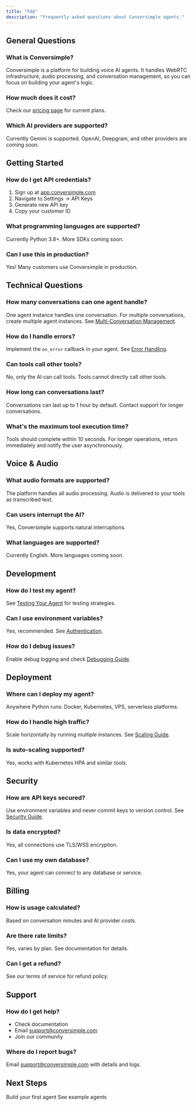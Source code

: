 ```yaml
---
title: "FAQ"
description: "Frequently asked questions about Conversimple agents."
---
```


## General Questions

### What is Conversimple?

Conversimple is a platform for building voice AI agents. It handles WebRTC infrastructure, audio processing, and conversation management, so you can focus on building your agent's logic.

### How much does it cost?

Check our [pricing page](https://conversimple.com/pricing) for current plans.

### Which AI providers are supported?

Currently Gemini is supported. OpenAI, Deepgram, and other providers are coming soon.

## Getting Started

### How do I get API credentials?

1. Sign up at [app.conversimple.com](https://app.conversimple.com)
2. Navigate to Settings → API Keys
3. Generate new API key
4. Copy your customer ID

### What programming languages are supported?

Currently Python 3.8+. More SDKs coming soon.

### Can I use this in production?

Yes! Many customers use Conversimple in production.

## Technical Questions

### How many conversations can one agent handle?

One agent instance handles one conversation. For multiple conversations, create multiple agent instances. See [Multi-Conversation Management](/guides/multi-conversation-management).

### How do I handle errors?

Implement the `on_error` callback in your agent. See [Error Handling](/core-concepts/error-handling).

### Can tools call other tools?

No, only the AI can call tools. Tools cannot directly call other tools.

### How long can conversations last?

Conversations can last up to 1 hour by default. Contact support for longer conversations.

### What's the maximum tool execution time?

Tools should complete within 10 seconds. For longer operations, return immediately and notify the user asynchronously.

## Voice & Audio

### What audio formats are supported?

The platform handles all audio processing. Audio is delivered to your tools as transcribed text.

### Can users interrupt the AI?

Yes, Conversimple supports natural interruptions.

### What languages are supported?

Currently English. More languages coming soon.

## Development

### How do I test my agent?

See [Testing Your Agent](/guides/testing-your-agent) for testing strategies.

### Can I use environment variables?

Yes, recommended. See [Authentication](/core-concepts/authentication).

### How do I debug issues?

Enable debug logging and check [Debugging Guide](/guides/debugging).

## Deployment

### Where can I deploy my agent?

Anywhere Python runs: Docker, Kubernetes, VPS, serverless platforms.

### How do I handle high traffic?

Scale horizontally by running multiple instances. See [Scaling Guide](/guides/scaling).

### Is auto-scaling supported?

Yes, works with Kubernetes HPA and similar tools.

## Security

### How are API keys secured?

Use environment variables and never commit keys to version control. See [Security Guide](/guides/security).

### Is data encrypted?

Yes, all connections use TLS/WSS encryption.

### Can I use my own database?

Yes, your agent can connect to any database or service.

## Billing

### How is usage calculated?

Based on conversation minutes and AI provider costs.

### Are there rate limits?

Yes, varies by plan. See documentation for details.

### Can I get a refund?

See our terms of service for refund policy.

## Support

### How do I get help?

- Check documentation
- Email support@conversimple.com
- Join our community

### Where do I report bugs?

Email support@conversimple.com with details and logs.

## Next Steps

<CardGroup cols={2}>
  <Card title="Quickstart" icon="rocket" href="/quickstart">
    Build your first agent
  </Card>
  <Card title="Examples" icon="code" href="/examples/simple-agent">
    See example agents
  </Card>
</CardGroup>
